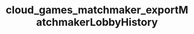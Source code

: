 ---
title: "cloud_games_matchmaker_exportMatchmakerLobbyHistory"
openapi: "POST /games/{game_id}/matchmaker/lobbies/export-history"
---